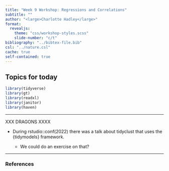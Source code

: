 ```yaml
---
title: "Week 9 Workshop: Regressions and Correlations"
subtitle: ""
author: "<large>Charlotte Hadley</large>"
format: 
  revealjs:
    theme: "css/workshop-styles.scss"
    slide-number: "c/t"
bibliography: "../bibtex-file.bib"
csl: "../nature.csl"
cache: true
self-contained: true
---
```


## Topics for today

```r
library(tidyverse)
library(gt)
library(readxl)
library(janitor)
library(haven)
```

-----------

XXX DRAGONS XXXX

- During rstudio::conf(2022) there was a talk about tidyclust that uses the {tidymodels} framework.

  - We could do an exercise on that?


-----------

### References

::: {#refs}
:::

